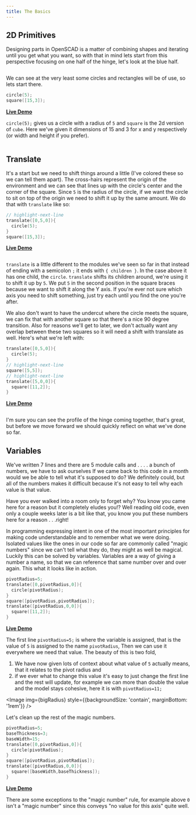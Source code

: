 ```yaml
---
title: The Basics
---
```




## 2D Primitives

Designing parts in OpenSCAD is a matter of combining shapes and iterating until you get what you want, so with that in mind lets start from this perspective focusing on one half of the hinge, let's look at the blue half.

<Image img={profile} className="mb-8 bg-contain rounded-md overflow-hidden" />

We can see at the very least some circles and rectangles will be of use, so lets start there.

```cpp
circle(5);
square([15,3]);
```
**[Live Demo](https://cadhub.xyz/dev-ide/openscad#encoded_script_v2=eJxLzixKzknVMNW05iouLE0sStWINjTVMY7VtAYAcmwH2A==)**

`circle(5);` gives us a circle with a radius of `5` and `square` is the 2d version of `cube`.
Here we've given it dimensions of 15 and 3 for x and y respectively (or width and height if you prefer).

<Image img={circleCube} className="mb-8 bg-contain rounded-md overflow-hidden" />

## Translate

It's a start but we need to shift things around a little (I've colored these so we can tell them apart). The cross-hairs represent the origin of the environment and we can see that lines up with the circle's center and the corner of the square. Since `5` is the radius of the circle, if we want the circle to sit on top of the origin we need to shift it up by the same amount. We do that with `translate` like so:

```cpp
// highlight-next-line
translate([0,5,0]){
  circle(5);
}
square([15,3]);
```

**[Live Demo](https://cadhub.xyz/dev-ide/openscad#encoded_script_v2=eJwrKUrMK85JLEnViDbQMdUxiNWs5lJQSM4sSs5J1TDVtOaq5SouLE0sAsobmuoYx2paAwCRsA7o)**

<Image img={translate} className="mb-8 bg-contain rounded-md overflow-hidden" />

`translate` is a little different to the modules we've seen so far in that instead of ending with a semicolon `;` it ends with `{ children }`. In the case above it has one child, the `circle`. `translate` shifts its children around, we're using it to shift it up by `5`. We put `5` in the second position in the square braces because we want to shift it along the Y axis. If you're ever not sure which axis you need to shift something, just try each until you find the one you're after.

We also don't want to have the undercut where the circle meets the square, we can fix that with another square so that there's a nice 90 degree transition. Also for reasons we'll get to later, we don't actually want any overlap between these two squares so it will need a shift with translate as well. Here's what we're left with:

```cpp
translate([0,5,0]){
  circle(5);
}
// highlight-next-line
square([5,5]);
// highlight-next-line
translate([5,0,0]){
  square([11,2]);
}
```
**[Live Demo](https://cadhub.xyz/dev-ide/openscad#encoded_script_v2=eJwrKUrMK85JLEnViDbQMdUxiNWs5lJQSM4sSs5J1TDVtOaq5SouLE0sAsqb6pjGAgVKEDqA6mE6YIoMDXWMQKpqAc2BGmg=)**

<Image img={unroundedProfile} className="mb-8 bg-contain rounded-md overflow-hidden" />

I'm sure you can see the profile of the hinge coming together, that's great, but before we move forward we should quickly reflect on what we've done so far.

## Variables

We've written 7 lines and there are 5 module calls and . . . . a bunch of numbers, we have to ask ourselves If we came back to this code in a month would we be able to tell what it's supposed to do?
We definitely could, but all of the numbers makes it difficult because it's not easy to tell why each value is that value.

Have you ever walked into a room only to forget why?
You know you came here for a reason but it completely eludes you!? Well reading old code, even only a couple weeks later is a bit like that, you know you put these numbers here for a reason  . . .right!

In programming expressing intent in one of the most important principles for making code understandable and to remember what we were doing.
Isolated values like the ones in our code so far are commonly called "magic numbers" since we can't tell what they do, they might as well be magical.
Luckily this can be solved by variables. Variables are a way of giving a number a name, so that we can reference that same number over and over again.
This what it looks like in action.

```cpp
pivotRadius=5;
translate([0,pivotRadius,0]){
  circle(pivotRadius);
}
square([pivotRadius,pivotRadius]);
translate([pivotRadius,0,0]){
  square([11,2]);
}
```
**[Live Demo](https://cadhub.xyz/dev-ide/openscad#encoded_script_v2=eJwryCzLLwlKTMksLbY1teYqKUrMK85JLEnViDbQKUDI6RjEalZzKSgkZxYl56RqIMloWnPVchUXliYWAfUg60Bix2qimIxiLsxkmBGGhjpGIPW1AMDeNbI=)**

The first line `pivotRadius=5;` is where the variable is assigned, that is the value of `5` is assigned to the name `pivotRadius`, Then we can use it everywhere we need that value.
The beauty of this is two fold,

1) We have now given lots of context about what value of `5` actually means, that it relates to the pivot radius and
2) if we ever what to change this value it's easy to just change the first line and the rest will update, for example we can more than double the value and the model stays cohesive, here it is with `pivotRadius=11;`

<Image img={bigRadius} style={{backgroundSize: 'contain', marginBottom: '1rem'}} />

Let's clean up the rest of the magic numbers.

```cpp
pivotRadius=5;
baseThickness=3;
baseWidth=15;
translate([0,pivotRadius,0]){
  circle(pivotRadius);
}
square([pivotRadius,pivotRadius]);
translate([pivotRadius,0,0]){
  square([baseWidth,baseThickness]);
}
```
**[Live Demo](https://cadhub.xyz/dev-ide/openscad#encoded_script_v2=eJwryCzLLwlKTMksLbY1teZKSixODcnITM7OSy0utjWGCIRnppRk2BoCpUuKEvOKcxJLUjWiDXQKEFp1DGI1q7kUFJIzi5JzUjWQZDStuWq5igtLE4uAepB1ILFjNVFMRjEXZjLMCLh7dFCcCjKiFgD+/Uh/)**

There are some exceptions to the "magic number" rule, for example above `0` isn't a "magic number" since this conveys "no value for this axis" quite well.
